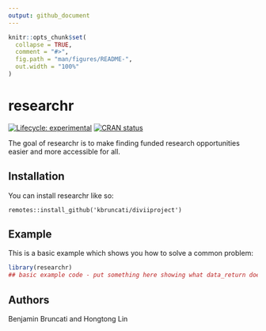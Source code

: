 ```yaml
---
output: github_document
---
```


<!-- README.md is generated from README.Rmd. Please edit that file -->

```r
knitr::opts_chunk$set(
  collapse = TRUE,
  comment = "#>",
  fig.path = "man/figures/README-",
  out.width = "100%"
)
```

# researchr

<!-- badges: start -->
[![Lifecycle: experimental](https://img.shields.io/badge/lifecycle-experimental-orange.svg)](https://lifecycle.r-lib.org/articles/stages.html#experimental)
[![CRAN status](https://www.r-pkg.org/badges/version/kbruncati)](https://CRAN.R-project.org/package=researchr)
<!-- badges: end -->

The goal of researchr is to make finding funded research opportunities easier and more accessible for all. 

## Installation

You can install researchr like so:

```
remotes::install_github('kbruncati/diviiproject')
```

## Example

This is a basic example which shows you how to solve a common problem:

```r
library(researchr)
## basic example code - put something here showing what data_return does I guess
```

## Authors

Benjamin Bruncati and Hongtong Lin
